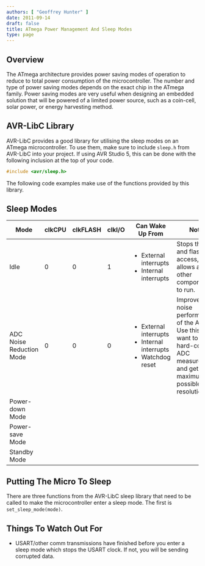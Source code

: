 ```yaml
---
authors: [ "Geoffrey Hunter" ]
date: 2011-09-14
draft: false
title: ATmega Power Management And Sleep Modes
type: page
---
```


## Overview

The ATmega architecture provides power saving modes of operation to reduce to total power consumption of the microcontroller. The number and type of power saving modes depends on the exact chip in the ATmega family. Power saving modes are very useful when designing an embedded solution that will be powered of a limited power source, such as a coin-cell, solar power, or energy harvesting method.

## AVR-LibC Library

AVR-LibC provides a good library for utilising the sleep modes on an ATmega microcontroller. To use them, make sure to include `sleep.h` from AVR-LibC into your project. If using AVR Studio 5, this can be done with the following inclusion at the top of your code.

```c    
#include <avr/sleep.h>
```

The following code examples make use of the functions provided by this library.

## Sleep Modes

<table>
	<thead>
		<tr>
			<th>Mode</th>
			<th>clkCPU</th>
			<th>clkFLASH</th>
			<th>clkI/O</th>
			<th>Can Wake Up From</th>
			<th>Notes</th>
		</tr>
	</thead>
<tbody >
<tr >
<td >Idle</td>
<td >0</td>
<td >0</td>
<td >1</td>
<td >
<ul>
	<li>External interrupts</li>
	<li>Internal interrupts</li>
</ul>
</td>
<td >Stops the cpu and flash access, but allows all other components to run.</td>
</tr>
<tr >
<td >ADC Noise Reduction Mode</td>
<td >0</td>
<td >0</td>
<td >0</td>
<td >
<ul>
	<li>External interrupts</li>
	<li>Internal interrupts</li>
	<li>Watchdog reset</li>
</ul>
</td>
<td >Improves the noise performance of the ADC. Use this if you want to do hard-core ADC measurements and get the maximum possible resolution.</td>
</tr>
<tr >
<td >Power-down Mode</td>
<td ></td>
<td ></td>
<td ></td>
<td ></td>
<td ></td>
</tr>
<tr >
<td >Power-save Mode</td>
<td ></td>
<td ></td>
<td ></td>
<td ></td>
<td ></td>
</tr>
<tr >
<td >Standby Mode</td>
<td ></td>
<td ></td>
<td ></td>
<td ></td>
<td ></td>
</tr>
</tbody>
</table>

## Putting The Micro To Sleep

There are three functions from the AVR-LibC sleep library that need to be called to make the microcontroller enter a sleep mode. The first is `set_sleep_mode(mode)`.

## Things To Watch Out For

* USART/other comm transmissions have finished before you enter a sleep mode which stops the USART clock. If not, you will be sending corrupted data.